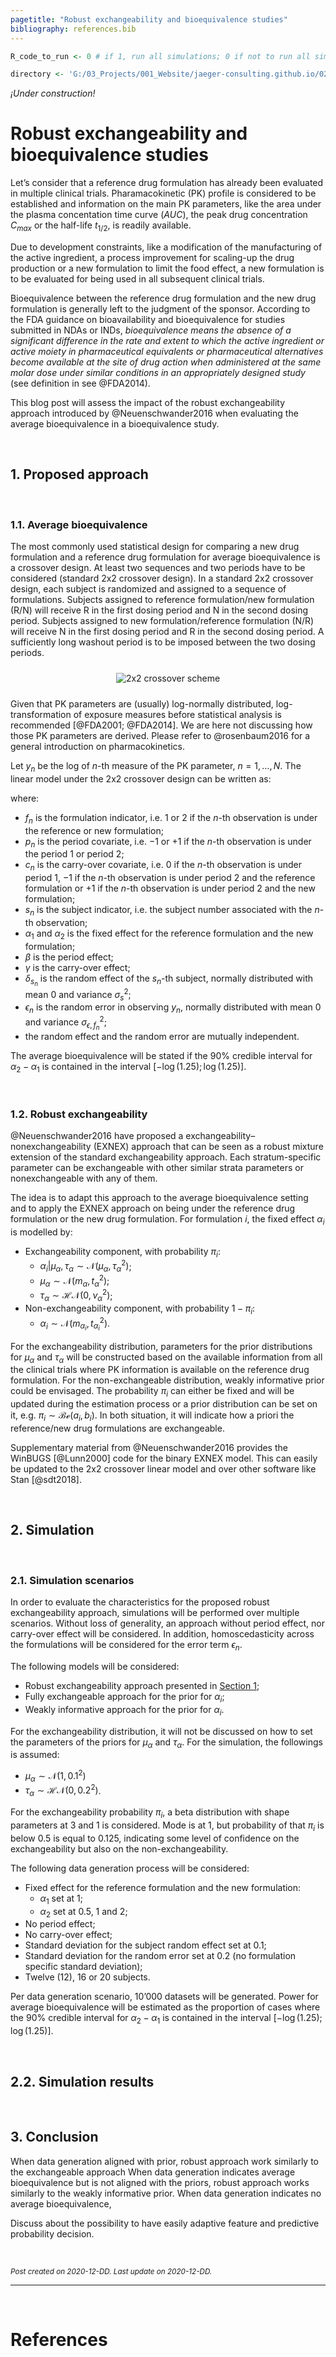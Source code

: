 ```yaml
---
pagetitle: "Robust exchangeability and bioequivalence studies"
bibliography: references.bib
---
```

<script type="text/x-mathjax-config">
    MathJax.Hub.Config({ TeX: { equationNumbers: {autoNumber: "all"} } });
</script>
  
```r

R_code_to_run <- 0 # if 1, run all simulations; 0 if not to run all simulations

directory <- 'G:/03_Projects/001_Website/jaeger-consulting.github.io/02_05_exnex_bioequivalence_R_codes/'

```

*¡Under construction!*


# Robust exchangeability and bioequivalence studies

Let's consider that a reference drug formulation has already been evaluated in multiple clinical trials. Pharamacokinetic (PK) profile is considered to be established and information on the main PK parameters, like the area under the plasma concentation time curve ($AUC$), the peak drug concentration $C_{max}$ or the half-life $t_{1/2}$, is readily available.

Due to development constraints, like a modification of the manufacturing of the active ingredient, a process improvement for scaling-up the drug production or a new formulation to limit the food effect, a new formulation is to be evaluated for being used in all subsequent clinical trials.

Bioequivalence between the reference drug formulation and the new drug formulation is generally left to the judgment of the sponsor. According to the FDA guidance on bioavailability and bioequivalence for studies submitted in NDAs or INDs, *bioequivalence means the absence of a significant difference in the rate and extent to which the active ingredient or active moiety in pharmaceutical equivalents or pharmaceutical alternatives become available at the site of drug action when administered at the same molar dose under similar conditions in an appropriately designed study* (see definition in see @FDA2014).

This blog post will assess the impact of the robust exchangeability approach introduced by @Neuenschwander2016 when evaluating the average bioequivalence in a bioequivalence study. 

<br>


## 1. Proposed approach {#sec:proposed_approach}

<br>

### 1.1. Average bioequivalence

The most commonly used statistical design for comparing a new drug formulation and a reference drug formulation for average bioequivalence is a crossover design. At least two sequences and two periods have to be considered (standard 2x2 crossover design). In a standard 2x2 crossover design, each subject is randomized and assigned to a sequence of formulations. Subjects assigned to reference formulation/new formulation (R/N) will receive R in the first dosing period and N in the second dosing period. Subjects assigned to new formulation/reference formulation (N/R) will receive N in the first dosing period and R in the second dosing period. A sufficiently long washout period is to be imposed between the two dosing periods.

<center>
<div>
<img src="images/crossover_graph.png" alt = "2x2 crossover scheme" style = "margin-top: 10px; margin-bottom: 10px;">
</div>
</center>

Given that PK parameters are (usually) log-normally distributed, log-transformation of exposure measures before statistical analysis is recommended [@FDA2001; @FDA2014]. We are here not discussing how those PK parameters are derived. Please refer to @rosenbaum2016 for a general introduction on pharmacokinetics.

Let $y_{n}$ be the log of $n$-th measure of the PK parameter, $n=1,\ldots,N$. The linear model under the 2x2 crossover design can be written as:

\begin{equation}
  y_{n} = \alpha_{f_{n}} + \beta \times p_{n} + \gamma \times c_{n} + \delta_{s_{n}} + \epsilon_{n}
  \label{eq:equation1}
\end{equation}


where:

- $f_{n}$ is the formulation indicator, i.e. $1$ or $2$ if the $n$-th observation is under the reference or new formulation;
- $p_{n}$ is the period covariate, i.e. $-1$ or $+1$ if the $n$-th observation is under the period 1 or period 2;
- $c_{n}$ is the carry-over covariate, i.e. $0$ if the $n$-th observation is under period 1, $-1$ if the $n$-th observation is under period 2 and the reference formulation or $+1$ if the $n$-th observation is under period 2 and the new formulation;
- $s_{n}$ is the subject indicator, i.e. the subject number associated with the $n$-th observation;
- $\alpha_{1}$ and $\alpha_{2}$ is the fixed effect for the reference formulation and the new formulation;
- $\beta$ is the period effect;
- $\gamma$ is the carry-over effect;
- $\delta_{s_{n}}$ is the random effect of the $s_{n}$-th subject, normally distributed with mean 0 and variance $\sigma_{s}^{2}$;
- $\epsilon_{n}$ is the random error in observing $y_{n}$, normally distributed with mean 0 and variance $\sigma_{\epsilon,f_n}^{2}$;
- the random effect and the random error are mutually independent.

The average bioequivalence will be stated if the 90% credible interval for $\alpha_{2} - \alpha_{1}$ is contained in the interval $\left[-\log\left(1.25\right); \log\left(1.25\right)\right]$.

<br>

### 1.2. Robust exchangeability

@Neuenschwander2016 have proposed a exchangeability–nonexchangeability (EXNEX) approach that can be seen as a robust mixture extension of the standard exchangeability approach. Each stratum-specific parameter can be exchangeable with other similar strata parameters or nonexchangeable with any of them.

The idea is to adapt this approach to the average bioequivalence setting and to apply the EXNEX approach on being under the reference drug formulation or the new drug formulation. For formulation $i$, the fixed effect $\alpha_{i}$ is modelled by:

- Exchangeability component, with probability $\pi_{i}$:
  * $\alpha_{i}|\mu_{\alpha},\tau_{\alpha} \sim \mathcal{N}\left(\mu_{\alpha},\tau_{\alpha}^{2}\right)$;
  * $\mu_{\alpha} \sim \mathcal{N}\left(m_{\alpha},t_{\alpha}^{2}\right)$;
  * $\tau_{\alpha} \sim \mathcal{HN}\left(0,\nu_{\alpha}^{2}\right)$;

- Non-exchangeability component, with probability $1 - \pi_{i}$:
  * $\alpha_{i} \sim \mathcal{N}\left(m_{\alpha_{i}},t_{\alpha_{i}}^{2}\right)$.

For the exchangeability distribution, parameters for the prior distributions for $\mu_{\alpha}$ and $\tau_{\alpha}$ will be constructed based on the available information from all the clinical trials where PK information is available on the reference drug formulation. For the non-exchangeable distribution, weakly informative prior could be envisaged. 
The probability $\pi_{i}$ can either be fixed and will be updated during the estimation process or a prior distribution can be set on it, e.g. $\pi_{i} \sim \mathcal{Be}\left(a_{i}, b_{i}\right)$. In both situation, it will indicate how a priori the reference/new drug formulations are exchangeable.

Supplementary material from @Neuenschwander2016 provides the WinBUGS [@Lunn2000] code for the binary EXNEX model. This can easily be updated to the 2x2 crossover linear model and over other software like Stan [@sdt2018].

<br>


## 2. Simulation

<br>

### 2.1. Simulation scenarios

In order to evaluate the characteristics for the proposed robust exchangeability approach, simulations will be performed over multiple scenarios. Without loss of generality, an approach without period effect, nor carry-over effect will be considered. In addition, homoscedasticity across the formulations will be considered for the error term $\epsilon_{n}$.

The following models will be considered:

- Robust exchangeability approach presented in [Section 1](#sec:proposed_approach);
- Fully exchangeable approach for the prior for $\alpha_{i}$;
- Weakly informative approach for the prior for $\alpha_{i}$.

For the exchangeability distribution, it will not be discussed on how to set the parameters of the priors for $\mu_{\alpha}$ and $\tau_{\alpha}$. For the simulation, the followings is assumed:

- $\mu_{\alpha} \sim \mathcal{N}\left(1,0.1^2\right)$
- $\tau_{\alpha} \sim \mathcal{HN}\left(0,0.2^2\right)$.

For the exchangeability probability $\pi_{i}$, a beta distribution with shape parameters at 3 and 1 is considered. Mode is at 1, but probability of that $\pi_{i}$ is below 0.5 is equal to 0.125, indicating some level of confidence on the exchangeability but also on the non-exchangeability.

 The following data generation process will be considered:
 
 - Fixed effect for the reference formulation and the new formulation:
   * $\alpha_{1}$ set at 1;
   * $\alpha_{2}$ set at 0.5, 1 and 2;
 - No period effect;
 - No carry-over effect;
 - Standard deviation for the subject random effect set at 0.1;
 - Standard deviation for the random error set at 0.2 (no formulation specific standard deviation);
 - Twelve (12), 16 or 20 subjects.

Per data generation scenario, 10'000 datasets will be generated. Power for average bioequivalence will be estimated as the proportion of cases where the 90% credible interval for $\alpha_{2} - \alpha_{1}$ is contained in the interval $\left[-\log\left(1.25\right); \log\left(1.25\right)\right]$.

<br>

## 2.2. Simulation results

<br>


## 3. Conclusion


When data generation aligned with prior, robust approach work similarly to the exchangeable approach
When data generation indicates average bioequivalence but is not aligned with the priors, robust approach works similarly to the weakly informative prior.
When data generation indicates no average bioequivalence, 

Discuss about the possibility to have easily adaptive feature and predictive probability decision.


<br>

<small>*Post created on 2020-12-DD. Last update on 2020-12-DD.*</small>

---

<br>

# References
<small>